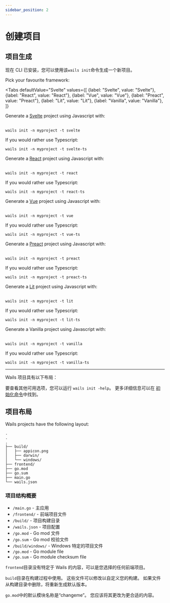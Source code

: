 ```yaml
---
sidebar_position: 2
---
```



# 创建项目

## 项目生成

现在 CLI 已安装，您可以使用该`wails init`命令生成一个新项目。

Pick your favourite framework:

<!-- @formatter:off -->

<Tabs
    defaultValue="Svelte"
    values={[
        {label: "Svelte", value: "Svelte"},
        {label: "React", value: "React"},
        {label: "Vue", value: "Vue"},
        {label: "Preact", value: "Preact"},
        {label: "Lit", value: "Lit"},
        {label: "Vanilla", value: "Vanilla"},
    ]}
>
<TabItem value="Svelte">
    Generate a <a href={"https://svelte.dev/"}>Svelte</a> project using Javascript with:<br/><br/>

    wails init -n myproject -t svelte
If you would rather use Typescript:<br/>

    wails init -n myproject -t svelte-ts
</TabItem>
<TabItem value="React">
    Generate a <a href={"https://reactjs.org/"}>React</a> project using Javascript with:<br/><br/>

    wails init -n myproject -t react
If you would rather use Typescript:<br/>

    wails init -n myproject -t react-ts
</TabItem>
<TabItem value="Vue">
    Generate a <a href={"https://vuejs.org/"}>Vue</a> project using Javascript with:<br/><br/>

    wails init -n myproject -t vue

If you would rather use Typescript:<br/>

    wails init -n myproject -t vue-ts
</TabItem>
<TabItem value="Preact">
    Generate a <a href={"https://preactjs.com/"}>Preact</a> project using Javascript with:<br/><br/>

    wails init -n myproject -t preact

If you would rather use Typescript:<br/>

    wails init -n myproject -t preact-ts
</TabItem>
<TabItem value="Lit">
    Generate a <a href={"https://lit.dev/"}>Lit</a> project using Javascript with:<br/><br/>

    wails init -n myproject -t lit

If you would rather use Typescript:<br/>

    wails init -n myproject -t lit-ts
</TabItem>
<TabItem value="Vanilla">
    Generate a Vanilla project using Javascript with:<br/><br/>

    wails init -n myproject -t vanilla

If you would rather use Typescript:<br/>

    wails init -n myproject -t vanilla-ts
</TabItem>
</Tabs>

<!-- @formatter:on -->

<hr />

Wails 项目具有以下布局：

要查看其他可用选项，您可以运行 `wails init -help`。 更多详细信息可以在 [初始化命令](../reference/cli#初始化)中找到。

## 项目布局

Wails projects have the following layout:

```
.
.
.
├── build/
│   ├── appicon.png
│   ├── darwin/
│   └── windows/
├── frontend/
├── go.mod
├── go.sum
├── main.go
└── wails.json
```

### 项目结构概要

- `/main.go` - 主应用
- `/frontend/` - 前端项目文件
- `/build/` - 项目构建目录
- `/wails.json` - 项目配置
- `/go.mod` - Go mod 文件
- `/go.sum` - Go mod 校验文件
- `/build/windows/` - Windows 特定的项目文件
- `/go.mod` - Go module file
- `/go.sum` - Go module checksum file

`frontend`目录没有特定于 Wails 的内容，可以是您选择的任何前端项目。

`build`目录在构建过程中使用。 这些文件可以修改以自定义您的构建。 如果文件从构建目录中删除，将重新生成默认版本。

`go.mod`中的默认模块名称是“changeme”。 您应该将其更改为更合适的内容。
